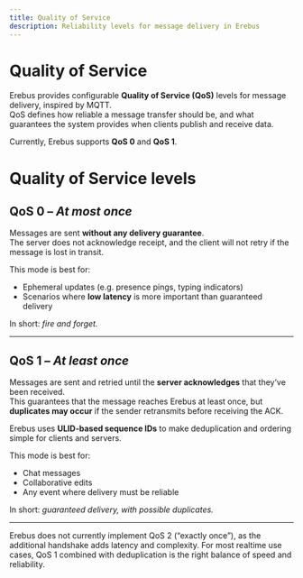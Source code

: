 ```yaml
---
title: Quality of Service
description: Reliability levels for message delivery in Erebus
---
```


# Quality of Service

Erebus provides configurable **Quality of Service (QoS)** levels for message delivery, inspired by MQTT.  
QoS defines how reliable a message transfer should be, and what guarantees the system provides when clients publish and receive data.

Currently, Erebus supports **QoS 0** and **QoS 1**.  

# Quality of Service levels

## QoS 0 – *At most once*

Messages are sent **without any delivery guarantee**.  
The server does not acknowledge receipt, and the client will not retry if the message is lost in transit.

This mode is best for:
- Ephemeral updates (e.g. presence pings, typing indicators)
- Scenarios where **low latency** is more important than guaranteed delivery

In short: *fire and forget.*

---

## QoS 1 – *At least once*

Messages are sent and retried until the **server acknowledges** that they’ve been received.  
This guarantees that the message reaches Erebus at least once, but **duplicates may occur** if the sender retransmits before receiving the ACK.

Erebus uses **ULID-based sequence IDs** to make deduplication and ordering simple for clients and servers.

This mode is best for:
- Chat messages
- Collaborative edits
- Any event where delivery must be reliable

In short: *guaranteed delivery, with possible duplicates.*

---

<Callout title="Note:" type="warning">

Erebus does not currently implement QoS 2 (“exactly once”), as the additional handshake adds latency and complexity. For most realtime use cases, QoS 1 combined with deduplication is the right balance of speed and reliability.
</Callout>
